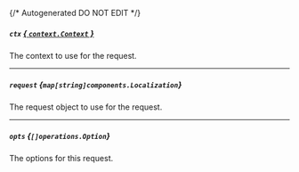 {/* Autogenerated DO NOT EDIT  */}

##### `ctx` [*{ `context.Context` }*](https://pkg.go.dev/context#Context)
The context to use for the request.

---
##### `request` *{`map[string]components.Localization`}*
The request object to use for the request.
<Collapsible openLabel={Labels.showProperties} closeLabel={Labels.hideProperties}>
    <Localization/>
</Collapsible>

---
##### `opts` *{`[]operations.Option`}*
The options for this request.


